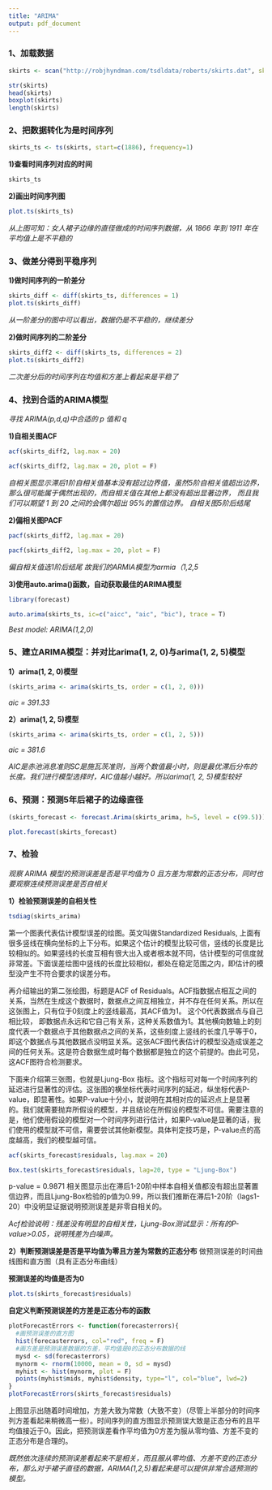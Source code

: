 ```yaml
---
title: "ARIMA"
output: pdf_document
---
```


### 1、加载数据
```r
skirts <- scan("http://robjhyndman.com/tsdldata/roberts/skirts.dat", skip=5)
```

```r
str(skirts)
head(skirts)
boxplot(skirts)
length(skirts)
```

### 2、把数据转化为是时间序列
```r
skirts_ts <- ts(skirts, start=c(1886), frequency=1)
```

**1)查看时间序列对应的时间**
```r
skirts_ts 
```

**2)画出时间序列图**
```r
plot.ts(skirts_ts)
```

*从上图可知：女人裙子边缘的直径做成的时间序列数据，从 1866 年到 1911 年在平均值上是不平稳的*

### 3、做差分得到平稳序列

**1)做时间序列的一阶差分**
```r
skirts_diff <- diff(skirts_ts, differences = 1)
plot.ts(skirts_diff)
```

*从一阶差分的图中可以看出，数据仍是不平稳的，继续差分*

**2)做时间序列的二阶差分**

```r
skirts_diff2 <- diff(skirts_ts, differences = 2)
plot.ts(skirts_diff2)
```

*二次差分后的时间序列在均值和方差上看起来是平稳了*


### 4、找到合适的ARIMA模型

*寻找 ARIMA(p,d,q)中合适的 p 值和 q* 

**1)自相关图ACF**

```r
acf(skirts_diff2, lag.max = 20)
```

```r
acf(skirts_diff2, lag.max = 20, plot = F)
```

*自相关图显示滞后1阶自相关值基本没有超过边界值，虽然5阶自相关值超出边界，那么很可能属于偶然出现的，而自相关值在其他上都没有超出显著边界， 而且我们可以期望 1 到 20 之间的会偶尔超出 95%的置信边界。 自相关图5阶后结尾*

**2)偏相关图PACF**

```r
pacf(skirts_diff2, lag.max = 20)
```

```r
pacf(skirts_diff2, lag.max = 20, plot = F)
```

*偏自相关值选1阶后结尾*
*故我们的ARMIA模型为armia（1,2,5*

**3)使用auto.arima()函数，自动获取最佳的ARIMA模型**
```r
library(forecast)
```

```r
auto.arima(skirts_ts, ic=c("aicc", "aic", "bic"), trace = T)
```

*Best model: ARIMA(1,2,0)*

### 5、建立ARIMA模型：并对比arima(1, 2, 0)与arima(1, 2, 5)模型

**1）arima(1, 2, 0)模型**
```r
(skirts_arima <- arima(skirts_ts, order = c(1, 2, 0)))
```
*aic = 391.33*

**2）arima(1, 2, 5)模型**
```r
(skirts_arima <- arima(skirts_ts, order = c(1, 2, 5)))
```
*aic = 381.6*

*AIC是赤池消息准则SC是施瓦茨准则，当两个数值最小时，则是最优滞后分布的长度。我们进行模型选择时，AIC值越小越好。所以arima(1, 2, 5)模型较好*

### 6、预测：预测5年后裙子的边缘直径
```r
(skirts_forecast <- forecast.Arima(skirts_arima, h=5, level = c(99.5)))
```

```r
plot.forecast(skirts_forecast)
```

### 7、检验

*观察 ARIMA 模型的预测误差是否是平均值为 0 且方差为常数的正态分布，同时也要观察连续预测误差是否自相关*

**1）检验预测误差的自相关性**
```r
tsdiag(skirts_arima)
```

第一个图表代表估计模型误差的绘图。英文叫做Standardized Residuals, 上面有很多竖线在横向坐标的上下分布。如果这个估计的模型比较可信，竖线的长度是比较相似的。如果竖线的长度互相有很大出入或者根本就不同，估计模型的可信度就非常差。下面误差绘图中竖线的长度比较相似，都处在稳定范围之内，即估计的模型没产生不符合要求的误差分布。

再介绍输出的第二张绘图，标题是ACF of Residuals。ACF指数据点相互之间的关系，当然在生成这个数据时，数据点之间互相独立，并不存在任何关系。所以在这张图上，只有位于0刻度上的竖线最高，其ACF值为1。 这个0代表数据点与自己相比较， 即数据点永远和它自己有关系，这种关系数值为1。其他横向数轴上的刻度代表一个数据点于其他数据点之间的关系，这些刻度上竖线的长度几乎等于0，即这个数据点与其他数据点没明显关系。这张ACF图代表估计的模型没造成误差之间的任何关系。这是符合数据生成时每个数据都是独立的这个前提的。由此可见，这ACF图符合检测要求。

下面来介绍第三张图，也就是Ljung-Box 指标。这个指标可对每一个时间序列的延迟进行显著性的评估。这张图的横坐标代表时间序列的延迟，纵坐标代表P-value，即显著性。如果P-value十分小，就说明在其相对应的延迟点上是显著的。我们就需要抛弃所假设的模型，并且结论在所假设的模型不可信。需要注意的是，他们使用假设的模型对一个时间序列进行估计，如果P-value是显著的话，我们使用的模型就不可信，需要尝试其他新模型。具体判定技巧是，P-value点的高度越高，我们的模型越可信。

```r
acf(skirts_forecast$residuals, lag.max = 20)
```

```r
Box.test(skirts_forecast$residuals, lag=20, type = "Ljung-Box")
```
p-value = 0.9871
相关图显示出在滞后1-20阶中样本自相关值都没有超出显著置信边界，而且Ljung-Box检验的p值为0.99，所以我们推断在滞后1-20阶（lags1-20）中没明显证据说明预测误差是非零自相关的。

*Acf检验说明：残差没有明显的自相关性，Ljung-Box测试显示：所有的P-value>0.05，说明残差为白噪声。*

**2）判断预测误差是否是平均值为零且方差为常数的正态分布**
做预测误差的时间曲线图和直方图（具有正态分布曲线）

**预测误差的均值是否为0**
```r
plot.ts(skirts_forecast$residuals)
```

**自定义判断预测误差的方差是正态分布的函数**

```r
plotForecastErrors <- function(forecasterrors){
  #画预测误差的直方图
  hist(forecasterrors, col="red", freq = F)
  #画方差是预测误差数据的方差，平均值是0的正态分布数据的线
  mysd <- sd(forecasterrors)
  mynorm <- rnorm(10000, mean = 0, sd = mysd)
  myhist <- hist(mynorm, plot = F)
  points(myhist$mids, myhist$density, type="l", col="blue", lwd=2)
}
plotForecastErrors(skirts_forecast$residuals)
```

上图显示出随着时间增加，方差大致为常数（大致不变）（尽管上半部分的时间序列方差看起来稍微高一些）。时间序列的直方图显示预测误大致是正态分布的且平均值接近于0。因此，把预测误差看作平均值为0方差为服从零均值、方差不变的正态分布是合理的。

*既然依次连续的预测误差看起来不是相关，而且服从零均值、方差不变的正态分布，那么对于裙子直径的数据，ARIMA(1,2,5)看起来是可以提供非常合适预测的模型。*
